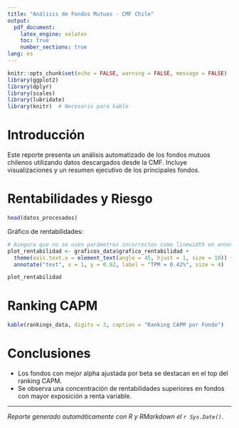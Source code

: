 ```yaml
---
title: "Análisis de Fondos Mutuos - CMF Chile"
output:
  pdf_document:
    latex_engine: xelatex
    toc: true
    number_sections: true
lang: es
---
```


```r
knitr::opts_chunk$set(echo = FALSE, warning = FALSE, message = FALSE)
library(ggplot2)
library(dplyr)
library(scales)
library(lubridate)
library(knitr)  # Necesario para kable
```

# Introducción

Este reporte presenta un análisis automatizado de los fondos mutuos chilenos utilizando datos descargados desde la CMF. Incluye visualizaciones y un resumen ejecutivo de los principales fondos.

# Rentabilidades y Riesgo

```r
head(datos_procesados)
```

Gráfico de rentabilidades:

```r
# Asegura que no se usen parámetros incorrectos como linewidth en annotate o geom_text
plot_rentabilidad <- graficos_data$grafico_rentabilidad +
  theme(axis.text.x = element_text(angle = 45, hjust = 1, size = 10)) +
  annotate("text", x = 1, y = 0.92, label = "TPM = 0.42%", size = 4)

plot_rentabilidad
```

# Ranking CAPM

```r
kable(rankings_data, digits = 3, caption = "Ranking CAPM por Fondo")
```

# Conclusiones

- Los fondos con mejor alpha ajustada por beta se destacan en el top del ranking CAPM.
- Se observa una concentración de rentabilidades superiores en fondos con mayor exposición a renta variable.

---

_Reporte generado automáticamente con R y RMarkdown el `r Sys.Date()`_.
